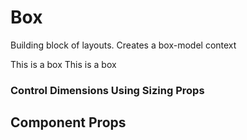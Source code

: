 

<Meta title="Components/Box" component={Box} />

# Box

Building block of layouts. Creates a box-model context

<Preview withToolbar>
  <Story name="box">
    <Box>
      <Box bg="page.color" p={3} mb={4}>
        <Text variant="body" color="page.colorInverse">
          This is a box
        </Text>
      </Box>
      <Box bg="page.color" p={3}>
        <Text variant="body" color="page.colorInverse">
          This is a box
        </Text>
      </Box>
    </Box>
  </Story>
</Preview>

### Control Dimensions Using Sizing Props

<Preview withToolbar>
  <Story name="sizing">
    <Box bg="page.color" width={5} height={5}></Box>
  </Story>
</Preview>

## Component Props

<Props of={Box} />
